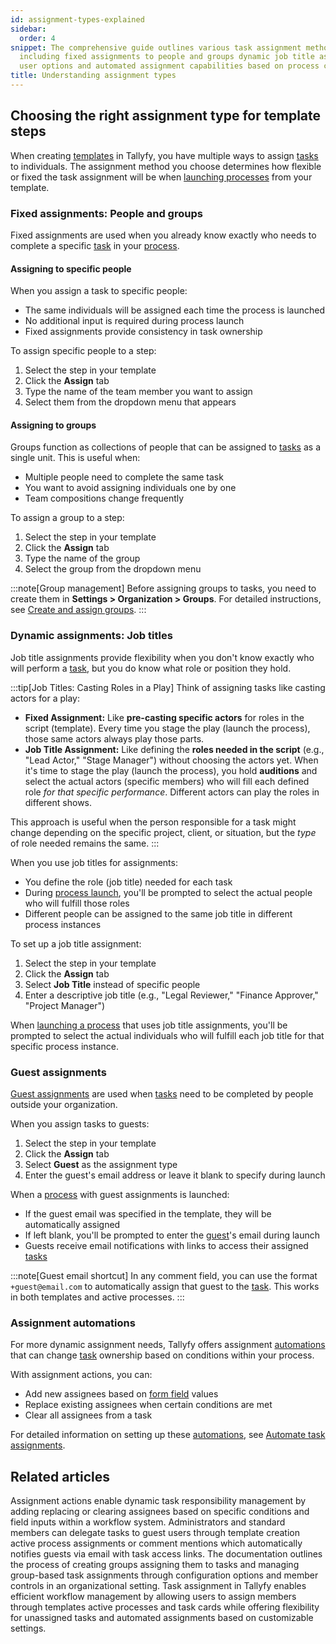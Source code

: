```yaml
---
id: assignment-types-explained
sidebar:
  order: 4
snippet: The comprehensive guide outlines various task assignment methods in Tallyfy
  including fixed assignments to people and groups dynamic job title assignments guest
  user options and automated assignment capabilities based on process conditions.
title: Understanding assignment types
---
```


## Choosing the right assignment type for template steps

When creating [templates](/products/pro/documenting/templates/) in Tallyfy, you have multiple ways to assign [tasks](/products/pro/tracking-and-tasks/tasks/) to individuals. The assignment method you choose determines how flexible or fixed the task assignment will be when [launching processes](/products/pro/launching/) from your template.

### Fixed assignments: People and groups

Fixed assignments are used when you already know exactly who needs to complete a specific [task](/products/pro/tracking-and-tasks/tasks/) in your [process](/products/pro/tracking-and-tasks/processes/).

#### Assigning to specific people

When you assign a task to specific people:
- The same individuals will be assigned each time the process is launched
- No additional input is required during process launch
- Fixed assignments provide consistency in task ownership

To assign specific people to a step:
1. Select the step in your template
2. Click the **Assign** tab
3. Type the name of the team member you want to assign
4. Select them from the dropdown menu that appears

#### Assigning to groups

Groups function as collections of people that can be assigned to [tasks](/products/pro/tracking-and-tasks/tasks/) as a single unit. This is useful when:
- Multiple people need to complete the same task
- You want to avoid assigning individuals one by one
- Team compositions change frequently

To assign a group to a step:
1. Select the step in your template
2. Click the **Assign** tab
3. Type the name of the group
4. Select the group from the dropdown menu

:::note[Group management]
Before assigning groups to tasks, you need to create them in **Settings > Organization > Groups**. For detailed instructions, see [Create and assign groups](/products/pro/documenting/groups/how-to-manage-groups-and-assign-tasks-in-tallyfy/).
:::

### Dynamic assignments: Job titles

Job title assignments provide flexibility when you don't know exactly who will perform a [task](/products/pro/tracking-and-tasks/tasks/), but you do know what role or position they hold.

:::tip[Job Titles: Casting Roles in a Play]
Think of assigning tasks like casting actors for a play:

- **Fixed Assignment:** Like **pre-casting specific actors** for roles in the script (template). Every time you stage the play (launch the process), those same actors always play those parts.
- **Job Title Assignment:** Like defining the **roles needed in the script** (e.g., "Lead Actor," "Stage Manager") without choosing the actors yet. When it's time to stage the play (launch the process), you hold **auditions** and select the actual actors (specific members) who will fill each defined role *for that specific performance*. Different actors can play the roles in different shows.

This approach is useful when the person responsible for a task might change depending on the specific project, client, or situation, but the *type* of role needed remains the same.
:::

When you use job titles for assignments:
- You define the role (job title) needed for each task
- During [process launch](/products/pro/launching/), you'll be prompted to select the actual people who will fulfill those roles
- Different people can be assigned to the same job title in different process instances

To set up a job title assignment:
1. Select the step in your template
2. Click the **Assign** tab
3. Select **Job Title** instead of specific people
4. Enter a descriptive job title (e.g., "Legal Reviewer," "Finance Approver," "Project Manager")

When [launching a process](/products/pro/launching/) that uses job title assignments, you'll be prompted to select the actual individuals who will fulfill each job title for that specific process instance.

### Guest assignments

[Guest assignments](/products/pro/documenting/guests/how-can-i-assign-tasks-to-guest-users-in-tallyfy/) are used when [tasks](/products/pro/tracking-and-tasks/tasks/) need to be completed by people outside your organization.

When you assign tasks to guests:
1. Select the step in your template
2. Click the **Assign** tab
3. Select **Guest** as the assignment type
4. Enter the guest's email address or leave it blank to specify during launch

When a [process](/products/pro/tracking-and-tasks/processes/) with guest assignments is launched:
- If the guest email was specified in the template, they will be automatically assigned
- If left blank, you'll be prompted to enter the [guest](/products/pro/documenting/guests/)'s email during launch
- Guests receive email notifications with links to access their assigned [tasks](/products/pro/tracking-and-tasks/tasks/)

:::note[Guest email shortcut]
In any comment field, you can use the format `+guest@email.com` to automatically assign that guest to the [task](/products/pro/tracking-and-tasks/tasks/). This works in both templates and active processes.
:::

### Assignment automations

For more dynamic assignment needs, Tallyfy offers assignment [automations](/products/pro/documenting/templates/automations/) that can change [task](/products/pro/tracking-and-tasks/tasks/) ownership based on conditions within your process.

With assignment actions, you can:
- Add new assignees based on [form field](/products/pro/tracking-and-tasks/tasks/what-are-form-fields-in-tallyfy/) values
- Replace existing assignees when certain conditions are met
- Clear all assignees from a task

For detailed information on setting up these [automations](/products/pro/documenting/templates/automations/), see [Automate task assignments](/products/pro/documenting/templates/automations/actions/asignment-actions/).


## Related articles
<CardGrid>
<LinkTitleCard header="<b>Actions > Automate task assignments</b>" href="/products/pro/documenting/templates/automations/actions/asignment-actions/" > Assignment actions enable dynamic task responsibility management by adding replacing or clearing assignees based on specific conditions and field inputs within a workflow system. </LinkTitleCard>
<LinkTitleCard header="<b>Guests > Assign tasks to guests</b>" href="/products/pro/documenting/guests/how-can-i-assign-tasks-to-guest-users-in-tallyfy/" > Administrators and standard members can delegate tasks to guest users through template creation active process assignments or comment mentions which automatically notifies guests via email with task access links. </LinkTitleCard>
<LinkTitleCard header="<b>Groups > Create and assign groups</b>" href="/products/pro/documenting/groups/how-to-manage-groups-and-assign-tasks-in-tallyfy/" > The documentation outlines the process of creating groups assigning them to tasks and managing group-based task assignments through configuration options and member controls in an organizational setting. </LinkTitleCard>
<LinkTitleCard header="<b>Edit Task > Assign members or guests after launching</b>" href="/products/pro/tracking-and-tasks/tasks/edit-task/how-can-i-assign-members-to-tasks-in-tallyfy/" > Task assignment in Tallyfy enables efficient workflow management by allowing users to assign members through templates active processes and task cards while offering flexibility for unassigned tasks and automated assignments based on customizable settings. </LinkTitleCard>
</CardGrid>